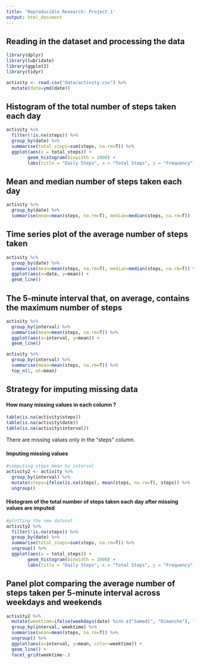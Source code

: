 ```yaml
---
title: 'Reproducible Research: Project 1'
output: html_document
---
```

## Reading in the dataset and processing the data
```r
library(dplyr)
library(lubridate)
library(ggplot2)
library(tidyr)

activity <- read.csv("data/activity.csv") %>%
  mutate(date=ymd(date))
```

## Histogram of the total number of steps taken each day
```r
activity %>%
  filter(!is.na(steps)) %>%
  group_by(date) %>%
  summarise(total_steps=sum(steps, na.rm=T)) %>%
  ggplot(aes(x = total_steps)) +
        geom_histogram(binwidth = 1000) +
        labs(title = "Daily Steps", x = "Total Steps", y = "Frequency")
```

## Mean and median number of steps taken each day
```r
activity %>%
  group_by(date) %>%
  summarise(mean=mean(steps, na.rm=T), median=median(steps, na.rm=T))
```

## Time series plot of the average number of steps taken
```r
activity %>%
  group_by(date) %>%
  summarise(mean=mean(steps, na.rm=T), median=median(steps, na.rm=T)) %>%
  ggplot(aes(x=date, y=mean)) +
  geom_line() 
```

## The 5-minute interval that, on average, contains the maximum number of steps
```r
activity %>%
  group_by(interval) %>%
  summarise(mean=mean(steps, na.rm=T)) %>%
  ggplot(aes(x=interval, y=mean)) +
  geom_line()

activity %>%
  group_by(interval) %>%
  summarise(mean=mean(steps, na.rm=T)) %>%
  top_n(1, wt=mean)
```

## Strategy for imputing missing data
#### How many missing values in each column ?
```r
table(is.na(activity$steps))
table(is.na(activity$date))
table(is.na(activity$interval))
```
There are missing values only in the "steps" column.

#### Imputing missing values
```r
#computing steps mean by interval
activity2 <- activity %>%
  group_by(interval) %>%
  mutate(steps=ifelse(is.na(steps), mean(steps, na.rm=T), steps)) %>%
  ungroup()
```

#### Histogram of the total number of steps taken each day after missing values are imputed
```r
#plotting the new dataset
activity2 %>%
  filter(!is.na(steps)) %>%
  group_by(date) %>%
  summarise(total_steps=sum(steps, na.rm=T)) %>%
  ungroup() %>%
  ggplot(aes(x = total_steps)) +
        geom_histogram(binwidth = 1000) +
        labs(title = "Daily Steps", x = "Total Steps", y = "Frequency")
```

## Panel plot comparing the average number of steps taken per 5-minute interval across weekdays and weekends
```r
activity2 %>%
  mutate(weektime=ifelse(weekdays(date) %in% c("Samedi", "Dimanche"), "weekend", "weekday")) %>%
  group_by(interval, weektime) %>%
  summarise(mean=mean(steps, na.rm=T)) %>%
  ungroup() %>%
  ggplot(aes(x=interval, y=mean, color=weektime)) +
  geom_line() +
  facet_grid(weektime~.)
```

